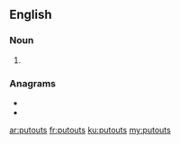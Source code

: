 {{also|put outs}}
==English==

===Noun===
{{head|en|noun plural form}}

# {{plural of|putout|lang=en}}

===Anagrams===
* {{l|en|outputs}}
* {{l|en|puts out}}

[[ar:putouts]]
[[fr:putouts]]
[[ku:putouts]]
[[my:putouts]]